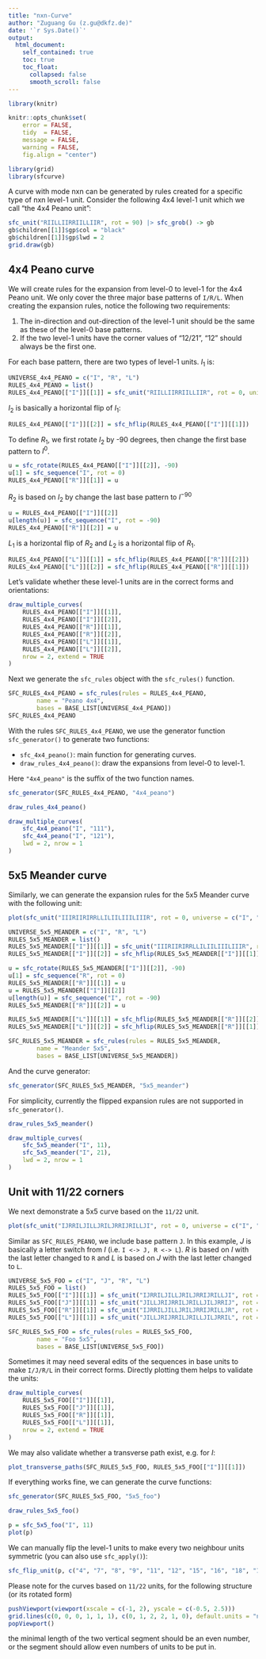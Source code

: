 ```yaml
---
title: "nxn-Curve"
author: "Zuguang Gu (z.gu@dkfz.de)"
date: '`r Sys.Date()`'
output: 
  html_document:
    self_contained: true
    toc: true
    toc_float:
      collapsed: false
      smooth_scroll: false
---
```


```r
library(knitr)

knitr::opts_chunk$set(
    error = FALSE,
    tidy  = FALSE,
    message = FALSE,
    warning = FALSE,
    fig.align = "center")

library(grid)
library(sfcurve)
```

A curve with mode nxn can be generated by rules created for a specific type of nxn level-1 unit. Consider the following
4x4 level-1 unit which we call "the 4x4 Peano unit":

```r
sfc_unit("RIILLIIRRIILLIIR", rot = 90) |> sfc_grob() -> gb
gb$children[[1]]$gp$col = "black"
gb$children[[1]]$gp$lwd = 2
grid.draw(gb)
```

## 4x4 Peano curve

We will create rules for the expansion from level-0 to level-1 for the 4x4 Peano unit. We only cover the three major
base patterns of `I/R/L`. When creating the expansion rules, notice the following two requirements:

1. The in-direction and out-direction of the level-1 unit should be the same as these of the level-0 base patterns.
2. If the two level-1 units have the corner values of "12/21", "12" should always be the first one.

For each base pattern, there are two types of level-1 units. $I_1$ is:

```r
UNIVERSE_4x4_PEANO = c("I", "R", "L")
RULES_4x4_PEANO = list()
RULES_4x4_PEANO[["I"]][[1]] = sfc_unit("RIILLIIRRIILLIIR", rot = 0, universe = UNIVERSE_4x4_PEANO)
```

$I_2$ is basically a horizontal flip of $I_1$:

```r
RULES_4x4_PEANO[["I"]][[2]] = sfc_hflip(RULES_4x4_PEANO[["I"]][[1]])
```

To define $R_1$, we first rotate $I_2$ by -90 degrees, then change the first base pattern
to $I^{0}$.

```r
u = sfc_rotate(RULES_4x4_PEANO[["I"]][[2]], -90)
u[1] = sfc_sequence("I", rot = 0)
RULES_4x4_PEANO[["R"]][[1]] = u
```

$R_2$ is based on $I_2$ by change the last base pattern to $I^{-90}$

```r
u = RULES_4x4_PEANO[["I"]][[2]]
u[length(u)] = sfc_sequence("I", rot = -90)
RULES_4x4_PEANO[["R"]][[2]] = u
```

$L_1$ is a horizontal flip of $R_2$ and $L_2$ is a horizontal flip of $R_1$.

```r
RULES_4x4_PEANO[["L"]][[1]] = sfc_hflip(RULES_4x4_PEANO[["R"]][[2]])
RULES_4x4_PEANO[["L"]][[2]] = sfc_hflip(RULES_4x4_PEANO[["R"]][[1]])
```

Let's validate whether these level-1 units are in the correct forms and orientations:

```r
draw_multiple_curves(
	RULES_4x4_PEANO[["I"]][[1]],
	RULES_4x4_PEANO[["I"]][[2]],
	RULES_4x4_PEANO[["R"]][[1]],
	RULES_4x4_PEANO[["R"]][[2]],
	RULES_4x4_PEANO[["L"]][[1]],
	RULES_4x4_PEANO[["L"]][[2]],
	nrow = 2, extend = TRUE
)
```

Next we generate the `sfc_rules` object with the `sfc_rules()` function.

```r
SFC_RULES_4x4_PEANO = sfc_rules(rules = RULES_4x4_PEANO,
        name = "Peano 4x4",
        bases = BASE_LIST[UNIVERSE_4x4_PEANO])
SFC_RULES_4x4_PEANO
```

With the rules `SFC_RULES_4x4_PEANO`, we use the generator function `sfc_generator()` to generate two functions:

- `sfc_4x4_peano()`: main function for generating curves.
- `draw_rules_4x4_peano()`: draw the expansions from level-0 to level-1.

Here `"4x4_peano"` is the suffix of the two function names.

```r
sfc_generator(SFC_RULES_4x4_PEANO, "4x4_peano")
```

```r
draw_rules_4x4_peano()
```

```r
draw_multiple_curves(
	sfc_4x4_peano("I", "111"),
	sfc_4x4_peano("I", "121"),
	lwd = 2, nrow = 1
)
```


## 5x5 Meander curve

Similarly, we can generate the expansion rules for the 5x5 Meander curve with the following unit:

```r
plot(sfc_unit("IIIRIIRIRRLLILIILIIILIIIR", rot = 0, universe = c("I", "R", "L")), col = "black", lwd = 2)
```

```r
UNIVERSE_5x5_MEANDER = c("I", "R", "L")
RULES_5x5_MEANDER = list()
RULES_5x5_MEANDER[["I"]][[1]] = sfc_unit("IIIRIIRIRRLLILIILIIILIIIR", rot = 0, universe = UNIVERSE_5x5_MEANDER)
RULES_5x5_MEANDER[["I"]][[2]] = sfc_hflip(RULES_5x5_MEANDER[["I"]][[1]])

u = sfc_rotate(RULES_5x5_MEANDER[["I"]][[2]], -90)
u[1] = sfc_sequence("R", rot = 0)
RULES_5x5_MEANDER[["R"]][[1]] = u
u = RULES_5x5_MEANDER[["I"]][[2]]
u[length(u)] = sfc_sequence("I", rot = -90)
RULES_5x5_MEANDER[["R"]][[2]] = u

RULES_5x5_MEANDER[["L"]][[1]] = sfc_hflip(RULES_5x5_MEANDER[["R"]][[2]])
RULES_5x5_MEANDER[["L"]][[2]] = sfc_hflip(RULES_5x5_MEANDER[["R"]][[1]])

SFC_RULES_5x5_MEANDER = sfc_rules(rules = RULES_5x5_MEANDER,
        name = "Meander 5x5",
        bases = BASE_LIST[UNIVERSE_5x5_MEANDER])
```

And the curve generator:

```r
sfc_generator(SFC_RULES_5x5_MEANDER, "5x5_meander")
```

For simplicity, currently the flipped expansion rules are not supported in `sfc_generator()`.

```r
draw_rules_5x5_meander()
```

```r
draw_multiple_curves(
	sfc_5x5_meander("I", 11),
	sfc_5x5_meander("I", 21),
	lwd = 2, nrow = 1
)
```


## Unit with 11/22 corners

We next demonstrate a 5x5 curve based on the `11/22` unit. 

```r
plot(sfc_unit("IJRRILJILLJRILJRRIJRILLJI", rot = 0, universe = c("I", "J", "R", "L")), col = "black", lwd = 2)
```

Similar as `SFC_RULES_PEANO`, we include base pattern `J`. In this example, $J$ is basically a letter switch from $I$
(i.e. `I <-> J, R <-> L`). $R$ is based on $I$ with the last letter changed to `R` and $L$ is based on $J$ with the last
letter changed to `L`.

```r
UNIVERSE_5x5_FOO = c("I", "J", "R", "L")
RULES_5x5_FOO = list()
RULES_5x5_FOO[["I"]][[1]] = sfc_unit("IJRRILJILLJRILJRRIJRILLJI", rot = 0, universe = UNIVERSE_5x5_FOO)
RULES_5x5_FOO[["J"]][[1]] = sfc_unit("JILLJRIJRRILJRILLJILJRRIJ", rot = 0, universe = UNIVERSE_5x5_FOO)
RULES_5x5_FOO[["R"]][[1]] = sfc_unit("IJRRILJILLJRILJRRIJRILLJR", rot = 0, universe = UNIVERSE_5x5_FOO)
RULES_5x5_FOO[["L"]][[1]] = sfc_unit("JILLJRIJRRILJRILLJILJRRIL", rot = 0, universe = UNIVERSE_5x5_FOO)

SFC_RULES_5x5_FOO = sfc_rules(rules = RULES_5x5_FOO,
        name = "Foo 5x5",
        bases = BASE_LIST[UNIVERSE_5x5_FOO])
```

Sometimes it may need several edits of the sequences in base units to make `I/J/R/L` in their correct forms.
Directly plotting them helps to validate the units:

```r
draw_multiple_curves(
	RULES_5x5_FOO[["I"]][[1]],
	RULES_5x5_FOO[["J"]][[1]],
	RULES_5x5_FOO[["R"]][[1]],
	RULES_5x5_FOO[["L"]][[1]],
	nrow = 2, extend = TRUE
)
```

We may also validate whether a transverse path exist, e.g. for $I$:

```r
plot_transverse_paths(SFC_RULES_5x5_FOO, RULES_5x5_FOO[["I"]][[1]])
```

If everything works fine, we can generate the curve functions:

```r
sfc_generator(SFC_RULES_5x5_FOO, "5x5_foo")
```


```r
draw_rules_5x5_foo()
```

```r
p = sfc_5x5_foo("I", 11)
plot(p)
```

We can manually flip the level-1 units to make every two neighbour units symmetric (you can also use `sfc_apply()`):

```r
sfc_flip_unit(p, c("4", "7", "8", "9", "11", "12", "15", "16", "18", "19", "20", "23")) |> plot()
```

Please note for the curves based on `11/22` units, for the following structure (or its rotated form)

```r
pushViewport(viewport(xscale = c(-1, 2), yscale = c(-0.5, 2.5)))
grid.lines(c(0, 0, 0, 1, 1, 1), c(0, 1, 2, 2, 1, 0), default.units = "native")
popViewport()
```

the minimal length of the two vertical segment should be an even number, or the segment
should allow even numbers of units to be put in.

